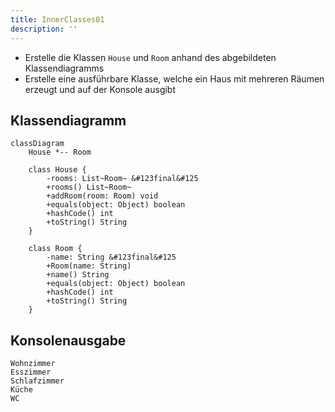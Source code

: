 ```yaml
---
title: InnerClasses01
description: ''
---
```



- Erstelle die Klassen `House` und `Room` anhand des abgebildeten
  Klassendiagramms
- Erstelle eine ausführbare Klasse, welche ein Haus mit mehreren Räumen erzeugt
  und auf der Konsole ausgibt

## Klassendiagramm

```mermaid
classDiagram
    House *-- Room

    class House {
        -rooms: List~Room~ &#123final&#125
        +rooms() List~Room~
        +addRoom(room: Room) void
        +equals(object: Object) boolean
        +hashCode() int
        +toString() String
    }

    class Room {
        -name: String &#123final&#125
        +Room(name: String)
        +name() String
        +equals(object: Object) boolean
        +hashCode() int
        +toString() String
    }
```

## Konsolenausgabe

```console
Wohnzimmer
Esszimmer
Schlafzimmer
Küche
WC
```

<Exercise pullRequest="54" branchSuffix="inner-classes/01" />
